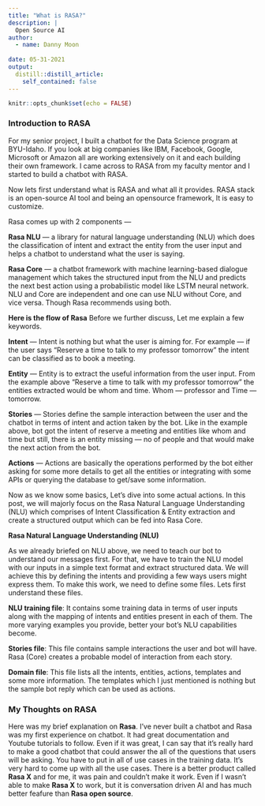 ```yaml
---
title: "What is RASA?"
description: |
  Open Source AI
author:
  - name: Danny Moon
  
date: 05-31-2021
output:
  distill::distill_article:
    self_contained: false
---
```



```r
knitr::opts_chunk$set(echo = FALSE)
```

### Introduction to RASA

For my senior project, I built a chatbot for the Data Science program at BYU-Idaho. If you look at big companies like IBM, Facebook, Google, Microsoft or Amazon all are working extensively on it and each building their own framework. I came across to RASA from my faculty mentor and I started to build a chatbot with RASA.

Now lets first understand what is RASA and what all it provides.
RASA stack is an open-source AI tool and being an opensource framework, It is easy to customize. 

Rasa comes up with 2 components —

**Rasa NLU** — a library for natural language understanding (NLU) which does the classification of intent and extract the entity from the user input and helps a chatbot to understand what the user is saying.

**Rasa Core** — a chatbot framework with machine learning-based dialogue management which takes the structured input from the NLU and predicts the next best action using a probabilistic model like LSTM neural network.
NLU and Core are independent and one can use NLU without Core, and vice versa. Though Rasa recommends using both.

**Here is the flow of Rasa**
Before we further discuss, Let me explain a few keywords.

**Intent** — Intent is nothing but what the user is aiming for. For example — if the user says “Reserve a time to talk to my professor tomorrow” the intent can be classified as to book a meeting.

**Entity** — Entity is to extract the useful information from the user input. From the example above “Reserve a time to talk with my professor tomorrow” the entities extracted would be whom and time. Whom — professor and Time — tomorrow.

**Stories** — Stories define the sample interaction between the user and the chatbot in terms of intent and action taken by the bot. Like in the example above, bot got the intent of reserve a meeting and entities like whom and time but still, there is an entity missing — no of people and that would make the next action from the bot.

**Actions** — Actions are basically the operations performed by the bot either asking for some more details to get all the entities or integrating with some APIs or querying the database to get/save some information.

Now as we know some basics, Let’s dive into some actual actions. In this post, we will majorly focus on the Rasa Natural Language Understanding (NLU) which comprises of Intent Classification & Entity extraction and create a structured output which can be fed into Rasa Core.

**Rasa Natural Language Understanding (NLU)**

As we already briefed on NLU above, we need to teach our bot to understand our messages first. For that, we have to train the NLU model with our inputs in a simple text format and extract structured data. We will achieve this by defining the intents and providing a few ways users might express them.
To make this work, we need to define some files. Lets first understand these files.

**NLU training file**: It contains some training data in terms of user inputs along with the mapping of intents and entities present in each of them. The more varying examples you provide, better your bot’s NLU capabilities become.

**Stories file**: This file contains sample interactions the user and bot will have. Rasa (Core) creates a probable model of interaction from each story.

**Domain file**: This file lists all the intents, entities, actions, templates and some more information. The templates which I just mentioned is nothing but the sample bot reply which can be used as actions.

### My Thoughts on RASA

Here was my brief explanation on **Rasa**. I've never built a chatbot and Rasa was my first experience on chatbot. It had great documentation and Youtube tutorials to follow. Even if it was great, I can say that it's really hard to make a good chatbot that could answer the all of the questions that users will be asking. You have to put in all of use cases in the training data. It's very hard to come up with all the use cases. There is a better product called **Rasa X** and for me, it was pain and couldn't make it work. Even if I wasn't able to make **Rasa X** to work, but it is conversation driven AI and has much better feafure than **Rasa open source**. 
